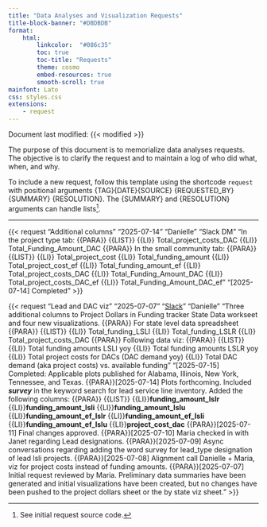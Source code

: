 ```yaml
---
title: "Data Analyses and Visualization Requests"
title-block-banner: "#DBDBDB"
format: 
    html:
        linkcolor:  "#086c35"
        toc: true
        toc-title: "Requests"
        theme: cosmo
        embed-resources: true
        smooth-scroll: true
mainfont: Lato
css: styles.css
extensions: 
    - request
---
```


Document last modified: {{< modified >}}

::: {.callout-note appearance="simple"}
The purpose of this document is to memorialize data analyses requests. The objective is to clarify the request and to maintain a log of who did what, when, and why.

To include a new request, follow this template using the shortcode `request` with positional arguments {TAG}{DATE}{SOURCE} {REQUESTED_BY} {SUMMARY} {RESOLUTION}. The {SUMMARY} and {RESOLUTION} arguments can handle lists[^1].
:::

[^1]: See initial request source code.

------------------------------------------------------------------------
{{< request 
"Additional columns"
"2025-07-14"
"Danielle"
"Slack DM"
"In the project type tab: 
{{PARA}} 
{{LIST}} 
{{LI}} Total_project_costs_DAC
{{LI}} Total_Funding_Amount_DAC
{{PARA}} 
In the small community tab:
{{PARA}} 
{{LIST}} 
{{LI}} Total_project_cost
{{LI}} Total_funding_amount
{{LI}} Total_project_cost_ef
{{LI}} Total_funding_amount_ef
{{LI}} Total_project_costs_DAC
{{LI}} Total_Funding_Amount_DAC
{{LI}} Total_project_costs_DAC_ef
{{LI}} Total_Funding_Amount_DAC_ef
"
"[2025-07-14] Completed"
>}}


{{< request 
"Lead and DAC viz" 
"2025-07-07" 
"[Slack](https://enviropolicyinno.slack.com/archives/C08LXGF02AE/p1751909873324029)" 
"Danielle" 
"Three additional columns to Project Dollars in Funding tracker State Data workseet and four new visualizations. 
{{PARA}} 
For state level data spreadsheet 
{{PARA}} 
{{LIST}} 
{{LI}} Total_funding_LSLI 
{{LI}} Total_funding_LSLR 
{{LI}} Total_project_costs_DAC 
{{PARA}} Following data viz: 
{{PARA}} 
{{LIST}} 
{{LI}} Total funding amounts LSLI yoy 
{{LI}} Total funding amounts LSLR yoy 
{{LI}} Total project costs for DACs (DAC demand yoy) 
{{LI}} Total DAC demand (aka project costs) vs. available funding "
"[2025-07-15] Completed: Applicable plots published for Alabama, Illinois, New York, Tennessee, and Texas.
{{PARA}}[2025-07-14] Plots forthcoming.
Included ***survey*** in the keyword search for lead service line inventory. Added the following columns: 
{{PARA}}
{{LIST}}
{{LI}}**funding_amount_lslr**
{{LI}}**funding_amount_lsli** 
{{LI}}**funding_amount_lslu**
{{LI}}**funding_amount_ef_lslr**
{{LI}}**funding_amount_ef_lsli**
{{LI}}**funding_amount_ef_lslu**
{{LI}}**project_cost_dac**
{{PARA}}[2025-07-11] Final changes approved. 
{{PARA}}[2025-07-10] Maria checked in with Janet regarding Lead designations. 
{{PARA}}[2025-07-09] Async conversations regarding adding the word survey for lead_type designation of lead lsli projects.
{{PARA}}[2025-07-08] Alignment call Danielle + Maria, viz for project costs instead of funding amounts.
{{PARA}}[2025-07-07] Initial request reviewed by Maria. Preliminary data summaries have been generated and initial visualizations have been created, but no changes have been pushed to the project dollars sheet or the by state viz sheet.
" 
>}}
